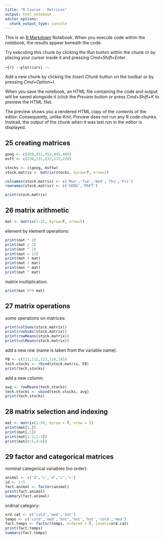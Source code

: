 ```yaml
---
title: "R Course - Matrices"
output: html_notebook
editor_options: 
  chunk_output_type: console
---
```


This is an [R Markdown](http://rmarkdown.rstudio.com) Notebook. When you execute code within the notebook, the results appear beneath the code. 

Try executing this chunk by clicking the *Run* button within the chunk or by placing your cursor inside it and pressing *Cmd+Shift+Enter*. 

--```{r}
--plot(cars)
--```

Add a new chunk by clicking the *Insert Chunk* button on the toolbar or by pressing *Cmd+Option+I*.

When you save the notebook, an HTML file containing the code and output will be saved alongside it (click the *Preview* button or press *Cmd+Shift+K* to preview the HTML file). 

The preview shows you a rendered HTML copy of the contents of the editor. Consequently, unlike *Knit*, *Preview* does not run any R code chunks. Instead, the output of the chunk when it was last run in the editor is displayed.

## 25 creating matrices

```r
goog <- c(450,451,452,445,468)
msft <- c(230,231,232,233,220)

stocks <- c(goog, msftw)
stock.matrix <- matrix(stocks, byrow=T, nrow=2)

colnames(stock.matrix) <- c('Mon','Tue','Wed','Thu','Fri')
rownames(stock.matrix) <- c('GOOG','MSFT')

print(stock.matrix)
```

## 26 matrix arithmetic

```r
mat <- matrix(1:25, byrow=T, nrow=5)
```

element by element operations:
```r
print(mat * 2)
print(mat / 2)
print(mat ^ 2)
print(mat > 15)
print(mat + mat)
print(mat / mat)
print(mat * mat)
print(mat ^ mat)
```

matrix multiplication:
```r
print(mat %*% mat)
```

## 27 matrix operations

some operations on matrices:
```r
print(colSums(stock.matrix))
print(rowSums(stock.matrix))
print(rowMeans(stock.matrix))
print(colMeans(stock.matrix))
```

add a new row (name is taken from the variable name):
```r
FB <- c(111,112,113,120,145)
tech.stocks <- rbind(stock.matrix, FB)
print(tech.stocks)
```

add a new column:
```r
avg <- rowMeans(tech.stocks)
tech.stocks <- cbind(tech.stocks, avg)
print(tech.stocks)
```

## 28 matrix selection and indexing

```r
mat <- matrix(1:50, byrow = T, nrow = 5)
print(mat[1,])
print(mat[,1])
print(mat[1:2,1:3])
print(mat[4:5,4:6])
```

## 29 factor and categorical matrices

nominal categorical variables (no order):
```r
animal <- c('d','c','d','c','c')
id <- 1:5
fact.animal <- factor(animal)
print(fact.animal)
summary(fact.animal)
```

ordinal category:
```r
ord.cat <- c('cold','med','hot')
temps <- c('cold','med','hot','hot','hot','cold','med')
fact.temps <- factor(temps, ordered = T, levels=ord.cat)
print(fact.temps)
summary(fact.temps)
```
